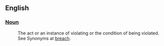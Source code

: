 == English ==
=== [[Noun]] ===
: The act or an instance of violating or the condition of being violated. See Synonyms at [[breach]].